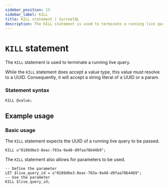 ```yaml
---
sidebar_position: 13
sidebar_label: KILL
title: KILL statement | SurrealQL
description: The KILL statement is used to terminate a running live query.
---
```


# `KILL` statement

The `KILL` statement is used to terminate a running live query.

While the `KILL` statement does accept a value type, this value must resolve to a UUID. Consequently, it will accept a string literal of a UUID or a param.

### Statement syntax

```surql title="SurrealQL Syntax"
KILL @value;
```

## Example usage
### Basic usage
The `KILL` statement expects the UUID of a running live query to be passed.

```surql
KILL u"0189d6e3-8eac-703a-9a48-d9faa78b44b9";
```

The `KILL` statement also allows for parameters to be used.

```surql
-- Define the parameter
LET $live_query_id = u"0189d6e3-8eac-703a-9a48-d9faa78b44b9";
-- Use the parameter
KILL $live_query_id;
```